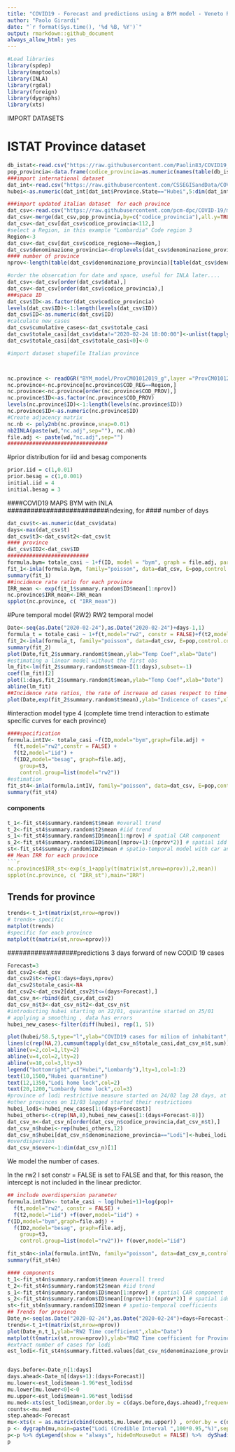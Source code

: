```yaml
---
title: "COVID19 - Forecast and predictions using a BYM model - Veneto Region"
author: "Paolo Girardi"
date: "`r format(Sys.time(), '%d %B, %Y')`"
output: rmarkdown::github_document
always_allow_html: yes
---
```

```r
#Load libraries
library(spdep)
library(maptools)
library(INLA)
library(rgdal)
library(foreign)
library(dygraphs)
library(xts)
```
################################ IMPORT DATASETS
# ISTAT Province dataset
```r
db_istat<-read.csv("https://raw.githubusercontent.com/Paolin83/COVID19_SEIR_model/master/BYM_model/Elenco-comuni-italiani2.csv",sep=";",header=T,dec=",")
pop_provincia<-data.frame(codice_provincia=as.numeric(names(table(db_istat[,3]))),pop=tapply(db_istat[,20],db_istat[,3],sum))
###import international dataset
dat_int<-read.csv("https://raw.githubusercontent.com/CSSEGISandData/COVID-19/master/csse_covid_19_data/csse_covid_19_time_series/time_series_19-covid-Confirmed.csv",header=T)
hubei<-as.numeric(dat_int[dat_int$Province.State=="Hubei",5:dim(dat_int)[2]])

###import updated italian dataset  for each province
dat_csv<-read.csv("https://raw.githubusercontent.com/pcm-dpc/COVID-19/master/dati-province/dpc-covid19-ita-province.csv",header=T)
dat_csv<-merge(dat_csv,pop_provincia,by=c("codice_provincia"),all.y=TRUE)
dat_csv<-dat_csv[dat_csv$codice_provincia<112,]
#select a Region, in this example "Lombardia" Code region 3
Region<-3
dat_csv<-dat_csv[dat_csv$codice_regione==Region,]
dat_csv$denominazione_provincia<-droplevels(dat_csv$denominazione_provincia)
#### number of province
nprov<-length(table(dat_csv$denominazione_provincia)[table(dat_csv$denominazione_provincia)>0])

#order the obsercation for date and space, useful for INLA later....
dat_csv<-dat_csv[order(dat_csv$data),]
dat_csv<-dat_csv[order(dat_csv$codice_provincia),]
###space ID
dat_csv$ID<-as.factor(dat_csv$codice_provincia)
levels(dat_csv$ID)<-1:length(levels(dat_csv$ID))
dat_csv$ID<-as.numeric(dat_csv$ID)
#calculate new_cases
dat_csv$cumulative_cases<-dat_csv$totale_casi
dat_csv$totale_casi[dat_csv$data!="2020-02-24 18:00:00"]<-unlist(tapply(dat_csv$totale_casi,dat_csv$ID,diff))
dat_csv$totale_casi[dat_csv$totale_casi<0]<-0

#import dataset shapefile Italian province



nc.province <- readOGR("BYM_model/ProvCM01012019_g",layer ="ProvCM01012019_g_WGS84")
nc.province<-nc.province[nc.province$COD_REG==Region,]
nc.province<-nc.province[order(nc.province$COD_PROV),]
nc.province$ID<-as.factor(nc.province$COD_PROV)
levels(nc.province$ID)<-1:length(levels(nc.province$ID))
nc.province$ID<-as.numeric(nc.province$ID)
#Create adjacency matrix
nc.nb <- poly2nb(nc.province,snap=0.01)
nb2INLA(paste(wd,"nc.adj",sep=""), nc.nb)
file.adj <- paste(wd,"nc.adj",sep="")
################################
```

################################
#prior distribution for iid and besag components
```r
prior.iid = c(1,0.01)
prior.besag = c(1,0.001)
initial.iid = 4
initial.besag = 3
```
####COVID19 MAPS BYM with INLA
##########################indexing, for 
#### number of days
```r
dat_csv$t<-as.numeric(dat_csv$data)
days<-max(dat_csv$t)
dat_csv$t3<-dat_csv$t2<-dat_csv$t
#### province
dat_csv$ID2<-dat_csv$ID
##########################
formula.bym= totale_casi ~ 1+f(ID, model = "bym", graph = file.adj, param = c(prior.iid, prior.besag), initial = c(initial.iid, initial.besag))
fit_1<-inla(formula.bym, family="poisson", data=dat_csv, E=pop,control.compute = list(dic=T))
summary(fit_1)
##incidence rate ratio for each province
IRR_mean <- exp(fit_1$summary.random$ID$mean[1:nprov])
nc.province$IRR_mean<-IRR_mean
spplot(nc.province, c( "IRR_mean"))
```
#Pure temporal model (RW2)
RW2 temporal model
```r
Date<-seq(as.Date("2020-02-24"),as.Date("2020-02-24")+days-1,1)
formula_t = totale_casi ~ 1+f(t,model="rw2", constr = FALSE)+f(t2,model="iid")
fit_2<-inla(formula_t, family="poisson", data=dat_csv, E=pop,control.compute = list(dic=T))
summary(fit_2)
plot(Date,fit_2$summary.random$t$mean,ylab="Temp Coef",xlab="Date")
#estimating a linear model without the first obs
lm_fit<-lm(fit_2$summary.random$t$mean~I(1:days),subset=-1)
coef(lm_fit)[2]
plot(1:days,fit_2$summary.random$t$mean,ylab="Temp Coef",xlab="Date")
abline(lm_fit)
##Incidence rate ratios, the rate of increase od cases respect to time 1
plot(Date,exp(fit_2$summary.random$t$mean),ylab="Indicence of cases",xlab="Date")
```


#interaction model type 4 (complete time trend interaction to estimate specific curves for each province)
```r
####specification
formula.intIV<- totale_casi ~f(ID,model="bym",graph=file.adj) +
  f(t,model="rw2",constr = FALSE) +
  f(t2,model="iid") +
  f(ID2,model="besag", graph=file.adj,
    group=t3,
    control.group=list(model="rw2"))
#estimation
fit_st4<-inla(formula.intIV, family="poisson", data=dat_csv, E=pop,control.compute = list(dic=T))
summary(fit_st4)
```
#### components
```r
t_1<-fit_st4$summary.random$t$mean #overall trend
t_2<-fit_st4$summary.random$t2$mean #iid trend
s_1<-fit_st4$summary.random$ID$mean[1:nprov] # spatial CAR component
s_2<-fit_st4$summary.random$ID$mean[(nprov+1):(nprov*2)] # spatial idd
st<-fit_st4$summary.random$ID2$mean # spatio-temporal model with car and ar1 specification ```
## Mean IRR for each province
```r
nc.province$IRR_st<-exp(s_1+apply(t(matrix(st,nrow=nprov)),2,mean))
spplot(nc.province, c( "IRR_st"),main="IRR")
```
## Trends for province
```r
trends<-t_1+t(matrix(st,nrow=nprov))
# trends+ specific
matplot(trends)
#specific for each province
matplot(t(matrix(st,nrow=nprov)))
```

##################predictions 3 days forward of new CODID 19 cases
```r
Forecast=3
dat_csv2<-dat_csv 
dat_csv2$t<-rep(1:days+days,nprov)
dat_csv2$totale_casi<-NA
dat_csv2<-dat_csv2[dat_csv2$t<=(days+Forecast),]
dat_csv_n<-rbind(dat_csv,dat_csv2)
dat_csv_n$t3<-dat_csv_n$t2<-dat_csv_n$t
#introducting hubei starting on 22/01, quarantine started on 25/01
# applying a smoothing , data has errors
hubei_new_cases<-filter(diff(hubei), rep(1, 5))

plot(hubei/58.5,type="l",ylab="COVID19 cases for milion of inhabitant",ylim=c(0,1530),xlab="Days since over 100 cases")
lines(c(rep(NA,2),cumsum(tapply(dat_csv_n$totale_casi,dat_csv_n$t,sum))/10),col=2)
abline(v=2,col=1,lty=2)
abline(v=4,col=2,lty=2)
abline(v=10,col=3,lty=3)
legend("bottomright",c("Hubei","Lombardy"),lty=1,col=1:2)
text(10,1500,"Hubei quarantine")
text(12,1350,"Lodi home lock",col=2)
text(20,1200,"Lombardy home lock",col=3)
#province of lodi restrictive measure started on 24/02 lag 28 days, at the beginning of the time series
#other provinces on 11/03 lagged started their restrictions
hubei_lodi<-hubei_new_cases[1:(days+Forecast)]
hubei_others<-c(rep(NA,8),hubei_new_cases[1:(days+Forecast-8)])
dat_csv_n<-dat_csv_n[order(dat_csv_n$codice_provincia,dat_csv_n$t),]
dat_csv_n$hubei<-rep(hubei_others,12)
dat_csv_n$hubei[dat_csv_n$denominazione_provincia=="Lodi"]<-hubei_lodi
#overdispersion
dat_csv_n$over<-1:dim(dat_csv_n)[1]
```
We model the number of cases.  

In the rw2 I set constr = FALSE is set to FALSE and that, for this reason, the intercept is not included in the linear predictor. 
```r
## include overdispersion parameter
formula.intIVn<- totale_casi ~ log(hubei+1)+log(pop)+
  f(t,model="rw2", constr = FALSE) +
  f(t2,model="iid") +f(over,model="iid") +
f(ID,model="bym",graph=file.adj) +
  f(ID2,model="besag", graph=file.adj,
    group=t3,
    control.group=list(model="rw2"))+ f(over,model="iid") 

fit_st4n<-inla(formula.intIVn, family="poisson", data=dat_csv_n,control.compute = list(dic=T),control.predictor = list(link = 1))
summary(fit_st4n)
```

```r
#### components
t_1<-fit_st4n$summary.random$t$mean #overall trend
t_2<-fit_st4n$summary.random$t2$mean #iid trend
s_1<-fit_st4n$summary.random$ID$mean[1:nprov] # spatial CAR component
s_2<-fit_st4n$summary.random$ID$mean[(nprov+1):(nprov*2)] # spatial idd
st<-fit_st4n$summary.random$ID2$mean # spatio-temporal coefficients 
## Trends for province
Date_n<-seq(as.Date("2020-02-24"),as.Date("2020-02-24")+days+Forecast-1,1)
trends<-t_1+t(matrix(st,nrow=nprov))
plot(Date_n,t_1,ylab="RW2 Time coefficient",xlab="Date")
matplot(t(matrix(st,nrow=nprov)),ylab="RW2 Time coefficient for Province",xlab="Date")
#extract number of cases for lodi
est_lodi<-fit_st4n$summary.fitted.values[dat_csv_n$denominazione_provincia=="Lodi",]


days.before<-Date_n[1:days]
days.ahead<-Date_n[(days+1):(days+Forecast)]
mu.lower<-est_lodi$mean-1.96*est_lodi$sd
mu.lower[mu.lower<0]<-0
mu.upper<-est_lodi$mean+1.96*est_lodi$sd
mu.med<-xts(est_lodi$mean,order.by = c(days.before,days.ahead),frequency = 7)
counts<-mu.med
step.ahead<-Forecast
mu<-xts(x = as.matrix(cbind(counts,mu.lower,mu.upper)) , order.by = c(days.before,days.ahead))
p <- dygraph(mu,main=paste("Lodi (Credible Interval ",100*0.95,"%)",sep = ""),ylab=" Infected",xlab="Day",height=400,width=800) %>%  dySeries(c("mu.lower", "counts", "mu.upper"),label="counts")
p<-p %>% dyLegend(show = "always", hideOnMouseOut = FALSE) %>%  dyShading(from = days.ahead[1], to = days.ahead[step.ahead], color = "#CCEBD6")%>% dyEvent(days.ahead[1], "Prediction", labelLoc = "bottom")
p
```

